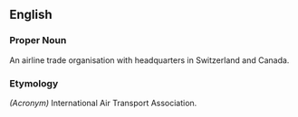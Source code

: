 ==English==
===Proper Noun===
An airline trade organisation with headquarters in Switzerland and Canada.
===Etymology===
''(Acronym)'' International Air Transport Association.